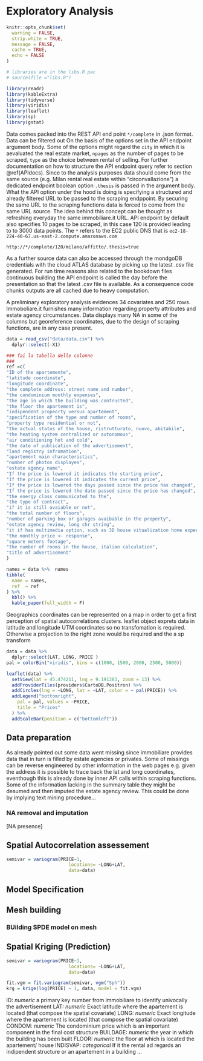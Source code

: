 # Exploratory Analysis {#exploratory}

```r
knitr::opts_chunk$set(
  warning = FALSE,  
  strip.white = TRUE,
  message = FALSE,
  cache = TRUE,
  echo = FALSE
)

# libraries are in the libs.R pac
# source(file ="libs.R")

library(readr)
library(kableExtra)
library(tidyverse)
library(viridis)
library(leaflet)
library(sp)
library(gstat)
```

Data comes packed into the REST API end point `*/complete` in .json format. Data can be filtered out On the basis of the options set in the API endpoint argument body. Some of the options might regard the `city` in which it is aevaluated the real estate market, `npages` as the number of pages to be scraped, `type` as the choice between rental of selling. For further documentation on how to structure the API endpoint query refer to section \@ref(APIdocs).  Since to the analysis purposes data should come from the same source (e.g. Milan rental real estate within "circonvallazione") a dedicated endpoint boolean option `.thesis` is passed in the argument body. What the API option under the hood is doing is specifying a structured and already filtered URL to be passed to the scraping endppoint. By securing the same URL to the scraping functions data is forced to come from the same URL source. The idea behind this concept can be thought as refreshing everyday the same immobiliare.it URL. API endpoint by default also specifies 10 pages to be scraped, in this case 120 is provided leading to to 3000 data points. The `*` refers to the EC2 public DNS that is `ec2-18-224-40-67.us-east-2.compute.amazonaws.com`

`http://*/complete/120/milano/affitto/.thesis=true`

As a further source data can also be accessed through the mondgoDB credentials with the cloud ATLAS database by picking up the latest .csv file generated. For run time reasons also related to the bookdown files continuous building the API endpoint is called the day before the presentation so that the latest .csv file is available. As a consequence code chunks outputs are all cached due to heavy computation.

A preliminary exploratory analysis evidences 34 covariates and 250 rows. Immoboliare.it furnishes many information regarding property attributes and estate agency circumstances. Data displays many NA in some of the columns but georeference coordinates, due to the design of scraping functions, are in any case present. 

```r

data = read_csv("data/data.csv") %>% 
  dplyr::select(-X1)

### fai la tabella delle colonne
### 
ref =c(
"ID of the apartemente",
"latitude coordinate",
"longitude coordinate",
"the complete address: street name and number",
"the condominium monthly expenses",
"the age in which the building was contructed",
"the floor the apartement is",
"indipendent propeorty versus apartement",
"specification of the type and number of rooms",
"property type residential or not",
"the actual status of the house, ristrutturato, nuovo, abitabile",
"the heating system centralized or autonomous",
"air conditioning hot and cold",
"the date of publication of the advertisement",
"land registry infromation",
"apartement main characteristics",
"number of photos displayes",
"estate agency name",
"If the price is lowered it indicates the starting price",
"If the price is lowered it indicates the current price",
"If the price is lowered the days passed since the price has changed",
"If the price is lowered the date passed since the price has changed",
"the energy class communicated to the",
"the type of contract",
"if it is still avaiable or not",
"the total number of floors",
"number of parking box or garages avaibable in the property",
"estate agency review, long chr string",
"it if has multimedia option, such as 3D house vitualization home experience or videos",
"the monthly price <- response",
"square meters footage",
"the number of rooms in the house, italian calculation",
"title of advertisement"
)

names = data %>%  names
tibble(
  name = names,
  ref  = ref 
) %>% 
  kbl() %>%
  kable_paper(full_width = F)
```

Geographics coordinates can be represented on a map in order to get a first perception of spatial autocorrelations clusters. leaflet object exprets data in latitude and longitude UTM coordinates so no transfomation is required. Otherwise a projection to the right zone would be required and the a sp transform 

```r
data = data %>%  
  dplyr::select(LAT, LONG, PRICE ) 
pal = colorBin("viridis", bins = c(1000, 1500, 2000, 2500, 5000))

leaflet(data) %>%
  setView(lat = 45.474211, lng = 9.191383, zoom = 13) %>% 
  addProviderTiles(providers$CartoDB.Positron) %>%
  addCircles(lng = ~LONG, lat = ~LAT, color = ~ pal(PRICE)) %>%
  addLegend("bottomright",
    pal = pal, values = ~PRICE,
    title = "Prices"
  ) %>%
  addScaleBar(position = c("bottomleft"))

```


##  Data preparation 

As already pointed out some data went missing since immobiliare provides data that in turn is filled by estate agencies or privates. Some of missings can be reverse engineered by other information in the web pages e.g. given the address it is possible to trace back the lat and long coordinates, eventhough this is already done by inner API calls within scraping functions. Some of the information lacking in the summary table they might be desumed and then imputed the estate agency review. This could be done by implying text mining procedure...


### NA removal and imputation 

[NA presence]

## Spatial Autocorrelation assessement 

```r
semivar = variogram(PRICE~1, 
                       locations= ~LONG+LAT,
                       data=data)
```

## Model Specification 


## Mesh building 


### BUilding SPDE model on mesh


## Spatial Kriging (Prediction)


```r
semivar = variogram(PRICE~1, 
                       locations= ~LONG+LAT,
                       data=data)

fit.vgm = fit.variogram(semivar, vgm("Sph"))
krg = krige(log(PRICE) ~ 1, data, model = fit.vgm)

```






ID: _numeric_ a primary key number from immobiliare to identify univocally the advertisement 
LAT: _numeric_ Exact latitude where the apartement is located (that compose the spatial covariate) 
LONG: _numeric_ Exact longitude where the apartement is located (that compose the spatial covariate)
CONDOM:  _numeric_ The condominium price which is an important component in the final cost structure
BUILDAGE: _numeric_ the year in which the building has been built
FLOOR: _numeric_ the floor at which is located the apartement/ house
INDISVAP: _categorical_ If it the rental ad regards an indipendent structure or an apartement in a building
...





